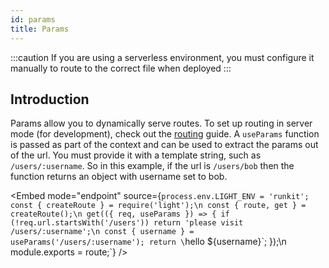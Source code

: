 ```yaml
---
id: params
title: Params
---
```


:::caution
If you are using a serverless environment, you must configure it manually to route to the correct file when deployed
:::

## Introduction

Params allow you to dynamically serve routes. To set up routing in server mode (for development), check out the [routing](core/routing.md) guide. A `useParams` function is passed as part of the context and can be used to extract the params out of the url. You must provide it with a template string, such as `/users/:username`. So in this example, if the url is `/users/bob` then the function returns an object with username set to bob.


<Embed mode="endpoint" source={`process.env.LIGHT_ENV = 'runkit';
const { createRoute } = require('light');\n
const { route, get } = createRoute();\n
get(({ req, useParams }) => {
  if (!req.url.startsWith('/users')) return 'please visit /users/:username';\n
  const { username } = useParams('/users/:username');
  return \`hello \${username}\`;
});\n
module.exports = route;`} />
